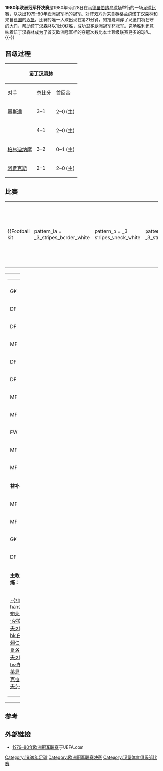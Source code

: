 {{noteTA|G1=football|G2=uefa}}
{{Infobox football match
|                   title = 1980年欧洲冠军杯决赛
|                   image = 
|                   event = [[1979–80年欧洲冠军杯|1979–80年欧洲冠军杯]]
|                   team1 = [[诺丁汉森林|诺丁汉森林]]
|        team1association = {{flagicon|ENG|size=30px}}
|              team1score = 1
|                   team2 = [[汉堡足球俱乐部|汉堡]]
|        team2association = {{flagicon|FRG|size=30px}}
|              team2score = 0
|                 details = 
|                    date = 1980年5月28日
|                 stadium = [[伯纳乌球场|伯纳乌球场]]
|                    city = [[马德里|马德里]]
|      man_of_the_match1a = 
| man_of_the_match1atitle = 
|      man_of_the_match1b = 
| man_of_the_match1btitle = 
|                 referee = {{link-en|安东尼奥·加里多|António Garrido (referee)}}（[[葡萄牙足球协会|葡萄牙]]）
|              attendance = 50,000人
|                 weather = 
|                previous = [[1979年欧洲冠军杯决赛|1979]]
|                    next = [[1981年欧洲冠军杯决赛|1981]]
}}
'''1980年欧洲冠军杯决赛'''是1980年5月28日在[[马德里|马德里]][[伯纳乌球场|伯纳乌球场]]举行的一场[[足球比赛|足球比赛]]，以决出[[1979–80年欧洲冠军杯|1979–80年欧洲冠军杯]]的冠军。对阵双方为来自[[英格兰|英格兰]]的[[诺丁汉森林|诺丁汉森林]]和来自[[德国|德国]]的[[汉堡足球俱乐部|汉堡]]。比赛的唯一入球出现在第21分钟，{{link-en|约翰·罗伯逊|John Robertson (footballer, born 1953)}}的抢射洞穿了汉堡门将{{link-en|鲁道夫·卡尔古斯|Rudolf Kargus}}把守的大门，帮助诺丁汉森林以1比0获胜，成功卫冕[[歐洲冠軍球會盃|欧洲冠军杯冠军]]。这场胜利还意味着诺丁汉森林成为了首支欧洲冠军杯的夺冠次数比本土顶级联赛更多的球队。
{{TOC left}}
{{-}}

==晋级过程==
{{main|1979–80年欧洲冠军杯}}
{|class="wikitable" style="text-align:center" width="100%"
|-
!colspan=4|{{flagicon|ENG}} [[诺丁汉森林|诺丁汉森林]]
!阶段<ref>{{cite web|url=http://www.rsssf.com/ec/ec197980.html|title=European Competitions 1979-80|publisher=Rec.Sport.Soccer Statistics Foundation|accessdate=2014-09-18|archive-date=2018-09-30|archive-url=https://web.archive.org/web/20180930030418/http://www.rsssf.com/ec/ec197980.html|dead-url=no}}</ref>
!colspan=4|{{flagicon|FRG}} [[汉堡足球俱乐部|汉堡]]
|- style="background:#c1e0ff"
|对手
|总比分
|首回合
|次回合
|
|对手
|总比分
|首回合
|次回合
|-
|align=left|{{flagicon|SWE}} [[奧斯達足球會|奧斯達]]
|3–1
|2–0 (主)
|1–1 (客)
|style="background:#c1e0ff;"|[[1979–80年欧洲冠军杯#第一圈|第一圈]]
|align=left|{{flagicon|ISL}} [[瓦鲁尔足球俱乐部|瓦鲁尔]]
|5–1 
|3–0 (客)
|2–1 (主)
|-
|align=left|{{flagicon|ROU|1965}} {{link-en|阿尔杰什皮特什蒂足球俱乐部|FC Argeș Pitești|阿尔杰什}}
|4–1
|2–0 (主)
|2–1 (客)
|style="background:#c1e0ff;"|[[1979–80年欧洲冠军杯#第二圈|第二圈]]
|align=left|{{flagicon|URS}} [[第比利斯迪纳摩|第比利斯迪纳摩]]
|6–3 
|3–1 (主)
|3–2 (客)
|-
|align=left|{{flagicon|DDR}} [[柏林迪纳摩|柏林迪纳摩]]
|3–2
|0–1 (主)
|3–1 (客)
|style="background:#c1e0ff;"|[[1979–80年欧洲冠军杯#半準決賽|四分之一决赛]]
|align=left|{{flagicon|YUG}} [[哈伊杜克足球俱乐部|哈伊杜克]]
|3–3 ([[作客入球優惠制|a]])
|1–0 (主)
|2–3 (客)
|-
|align=left|{{flagicon|NED}} [[阿贾克斯|阿贾克斯]]
|2–1
|2–0 (主)
|0–1 (客)
|style="background:#c1e0ff;"|[[1979–80年欧洲冠军杯#準決賽|半决赛]]
|align=left|{{flagicon|ESP|1977}} [[皇家马德里|皇家马德里]]
|5–3
|0–2 (客)
|5–1 (主)
|}

==比赛==
{{Football box
| date         = {{Start date|1980|5|28|df=y}}
| time         = 20:30 [[欧洲中部夏令时间|CEST]]
| team1        = [[诺丁汉森林|诺丁汉森林]] {{flagicon|ENG}}
| team2        = {{flagicon|FRG}} [[汉堡足球俱乐部|汉堡]]
| score        = 1–0
| goals1       = {{link-en|约翰·罗伯逊|John Robertson (footballer born 1953)|罗伯逊}} {{goal|20}}
| stadium      = [[马德里|马德里]] [[伯纳乌球场|伯纳乌球场]]
| attendance   = 50,000人
| referee      = {{link-en|安东尼奥·加里多|António Garrido (referee)}}（[[葡萄牙足球协会|葡萄牙]]）
|report=[http://www.europeancuphistory.com/euro80.html 总览]
[https://web.archive.org/web/20140219062520/http://www.uefa.com/uefachampionsleague/season%3D1979/matches/round%3D1020/match%3D63642/postmatch/lineups/index.html 报告] <br>
[https://archive.is/20130717081442/http://2000.uefa.com/uefachampionsleague/season=1979/matches/live/day=12/session=1/match=63642/matchcenterlight/index.html 比赛中心]
}}

{| width=92%
|-
|{{Football kit
 | pattern_la = _3_stripes_border_white
 | pattern_b  = _3 stripes_vneck_white
 | pattern_ra = _3_stripes_border_white
 | pattern_sh = _adidaswhite
 | pattern_so = _3_stripes_white
 | leftarm    = DD0000
 | body       = DD0000
 | rightarm   = DD0000
 | shorts     = DD0000
 | socks      = DD0000
 | title      = 诺丁汉森林
}}
|{{Football kit
 | pattern_la = _shoulder_stripes_blue_stripes
 | pattern_b  = _collarblue
 | pattern_ra = _shoulder_stripes_blue_stripes
 | pattern_sh = _adidasblue
 | pattern_so = _3_stripes_blue
 | leftarm    = 
 | body       = 
 | rightarm   = 
 | shorts     = 
 | socks      = 
 | title      = 汉堡
}}
|}

{| width=100%
|valign="top" width=50%|
{| style=font-size:90% cellspacing=0 cellpadding=0
|colspan="4"|
|-
!width=25| !!width=25|
|-
|GK ||'''1''' ||{{flagicon|ENG}} [[彼得·希尔顿|彼得·希尔顿]]
|-
|DF ||'''2''' ||{{flagicon|ENG}} [[维夫·安德森|维夫·安德森]]
|-
|DF ||'''3''' ||{{flagicon|SCO}} {{link-en|弗兰克·格雷|Frank Gray}} || || {{suboff|78}}
|-
|MF ||'''4''' ||{{flagicon|SCO}} {{link-en|约翰·麦戈文|John McGovern (footballer)}} [[File:Captain_sports.svg|10px]]
|-
|DF ||'''5''' ||{{flagicon|ENG}} {{link-en|拉里·劳埃德|Larry Lloyd}}
|-
|DF ||'''6''' ||{{flagicon|SCO}} {{link-en|肯尼·伯恩斯|Kenny Burns}} || {{yel|21}}
|-
|MF ||'''7''' ||{{flagicon|NIR}} [[马丁·奥尼尔|马丁·奥尼尔]]
|-
|MF ||'''8''' ||{{flagicon|ENG}} {{link-en|伊恩·鲍耶|Ian Bowyer}}
|-
|FW ||'''9''' ||{{flagicon|ENG}} {{link-en|加里·伯特斯|Garry Birtles}}
|-
|MF ||'''10'''||{{flagicon|ENG}} {{link-en|加里·米尔斯|Gary Mills (footballer born 1961)}} || || {{suboff|67}}
|-
|MF ||'''11'''||{{flagicon|SCO}} {{link-en|约翰·罗伯逊|John Robertson (footballer born 1953)}}
|-
|colspan=3|'''替补：'''
|-
|MF ||'''12'''||{{flagicon|SCO}} {{link-en|约翰·奥黑尔|John O'Hare}} || || {{subon|67}}
|-
|MF ||'''15'''||{{flagicon|ENG}} {{link-en|布林·冈恩|Bryn Gunn}} || || {{subon|78}}
|-
|GK || ||{{flagicon|ENG}} {{link-en|吉米·蒙哥马利|Jimmy Montgomery}}
|-
|DF || ||{{flagicon|ENG}} {{link-en|大卫·尼达姆|David Needham}}
|-
|colspan=3|'''主教练：'''
|-
|colspan=4|{{flagicon|ENG}} [[布莱恩·克拉夫|-{zh-hans:布莱恩·克拉夫;zh-hk:白賴仁·哥洛夫;zh-tw:布萊恩·克拉夫;}-]]
|}
|valign="top"|
|valign="top" width="50%"|
{| style=font-size:90% cellspacing=0 cellpadding=0 align=center
|colspan="4"|
|-
!width=25| !!width=25|
|-
|GK ||'''1''' ||{{flagicon|FRG}} {{link-en|鲁道夫·卡尔古斯|Rudolf Kargus}}
|-
|DF ||'''2''' ||{{flagicon|FRG}} [[曼弗雷德·卡尔茨|曼弗雷德·卡尔茨]]
|-
|DF ||'''3''' ||{{flagicon|FRG}} [[彼得·诺格利|彼得·诺格利]] [[File:Captain_sports.svg|10px]] || {{yel|72}}
|-
|DF ||'''4''' ||{{flagicon|FRG}} [[迪特马尔·雅各布斯|迪特马尔·雅各布斯]]
|-
|DF ||'''5''' ||{{flagicon|YUG}} {{link-en|伊万·布尔扬|Ivan Buljan}}
|-
|MF ||'''6''' ||{{flagicon|FRG}} {{link-en|霍尔格·希罗尼穆斯|Holger Hieronymus}} || || {{suboff|46}}
|-
|MF ||'''7''' ||{{flagicon|ENG}} [[凯文·基冈|-{zh-hans:凯文·基冈;zh-hk:奇雲·基瑾;zh-tw:凱文·基岡;}-]]
|-
|MF ||'''8''' ||{{flagicon|FRG}} {{link-en|卡斯帕·梅默林|Caspar Memering}}
|-
|FW ||'''9'''||{{flagicon|FRG}} {{link-en|尤尔根·米勒夫斯基|Jürgen Milewski}}
|-
|MF ||'''10''' ||{{flagicon|FRG}} [[菲利斯·馬加夫|-{zh-hans:菲利克斯·马加特;zh-hk:菲利斯·馬加夫;zh-tw:菲利克斯·馬加特;}-]]
|-
|FW ||'''11'''||{{flagicon|FRG}} {{link-en|威利·赖曼|Willi Reimann}}
|-
|colspan=3|'''替补：'''
|-
|MF ||'''14'''||{{flagicon|FRG}} [[霍斯特·赫鲁贝施|-{zh-hans:霍斯特·赫鲁贝施; zh-hk:霍斯特·賀巴殊;}-]] || || {{subon|46}}
|-
|colspan=3|'''主教练：'''
|-
|colspan=4|{{flagicon|YUG}} [[布兰科·泽贝茨|布兰科·泽贝茨]]
|}
|}

==参考==
{{reflist}}

==外部链接==
*[http://www.uefa.com/competitions/UCL/history/Season=1979/intro.html 1979–80年欧洲冠军联赛]{{Wayback|url=http://www.uefa.com/competitions/UCL/history/Season=1979/intro.html |date=20100201153919 }}于UEFA.com

{{歐洲冠軍聯賽球季}}

[[Category:1980年足球|Category:1980年足球]]
[[Category:欧洲冠军联赛决赛|Category:欧洲冠军联赛决赛]]
[[Category:汉堡体育俱乐部比赛|Category:汉堡体育俱乐部比赛]]
